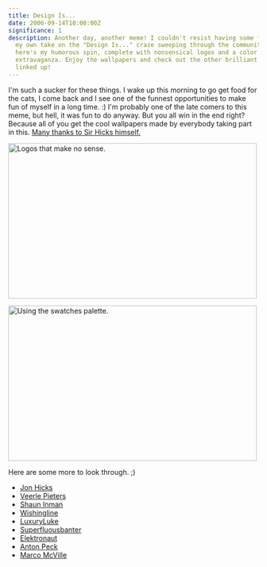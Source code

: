 ```yaml
---
title: Design Is...
date: 2006-09-14T10:00:00Z
significance: 1
description: Another day, another meme! I couldn't resist having some fun with
  my own take on the "Design Is..." craze sweeping through the community - so
  here's my humorous spin, complete with nonsensical logos and a color swatch
  extravaganza. Enjoy the wallpapers and check out the other brilliant entries
  linked up!
---
```


I'm such a sucker for these things. I wake up this morning to go get food for the cats, I come back and I see one of the funnest opportunities to make fun of myself in a long time. :) I'm probably one of the late comers to this meme, but hell, it was fun to do anyway. But you all win in the end right? Because all of you get the cool wallpapers made by everybody taking part in this. [Many thanks to Sir Hicks himself.][1]

[<img src="https://static.flickr.com/82/243331002_c31b807ded.jpg" width="500" height="313" alt="Logos that make no sense." />][2]

[<img src="https://static.flickr.com/87/243330999_fa634c232b.jpg" width="500" height="313" alt="Using the swatches palette." />][3]

Here are some more to look through. ;)

- [Jon Hicks][1]
- [Veerle Pieters][4]
- [Shaun Inman][5]
- [Wishingline][6]
- [LuxuryLuke][7]
- [Superfluousbanter][8]
- [Elektronaut][9]
- [Anton Peck][10]
- [Marco McVille][11]

[1]: http://www.hicksdesign.co.uk/journal/design-is-just-making-things-line-up
[2]: http://www.flickr.com/photos/avalonstar/243331002/ 'Photo Sharing'
[3]: http://www.flickr.com/photos/avalonstar/243330999/ 'Photo Sharing'
[4]: http://veerle.duoh.com/blog/comments/design_is_just_owning_a_clip_art_gallery/
[5]: http://www.shauninman.com/plete/2006/09/design-is-more-than-just-making-things-line-up.php
[6]: http://www.wishingline.com/notebook/archives/2006_09.php#001049
[7]: http://flickr.com/photos/luxuryluke/243226912/
[8]: http://superfluousbanter.org/archives/2006/09/design-is-making-fun-of-things-lining-up-and-fonts
[9]: http://www.elektronaut.no/articles/2006/09/13/design-is-more-than-jumping-on-bandwagons
[10]: http://antonpeck.com/journal/design_balance/
[11]: http://www.flickr.com/photos/markomihelcic/243037521/
